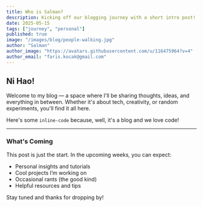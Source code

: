 ```yaml
---
title: Who is Salman?
description: Kicking off our blogging journey with a short intro post!
date: 2025-05-15
tags: ["journey", "personal"]
published: true
image: "/images/blog/people-walking.jpg"
author: "Salman"
author_image: "https://avatars.githubusercontent.com/u/116475964?v=4"
author_email: "faris.kocak@gmail.com"
---
```


## Ni Hao!

Welcome to my blog — a space where I'll be sharing thoughts, ideas, and everything in between. Whether it's about tech, creativity, or random experiments, you'll find it all here.

Here's some `inline-code` because, well, it's a blog and we love code!

---

### What's Coming

This post is just the start. In the upcoming weeks, you can expect:

- Personal insights and tutorials
- Cool projects I’m working on
- Occasional rants (the good kind)
- Helpful resources and tips

Stay tuned and thanks for dropping by!
